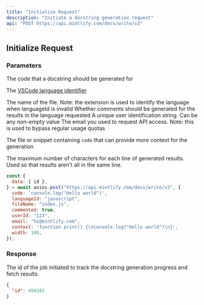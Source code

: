 ```yaml
---
title: "Initialize Request"
description: "Initiate a docstring generation request"
api: "POST https://api.mintlify.com/docs/write/v3"
---
```


## Initialize Request

### Parameters

<ParamField body="code" type="string" required>
  The code that a docstring should be generated for
</ParamField>

<ParamField body="languageId" type="string" required>

The [VSCode language identifier](https://code.visualstudio.com/docs/languages/identifiers#_known-language-identifiers)

</ParamField>

<ParamField body="fileName" type="string" required>
  The name of the file. Note: the extension is used to identify the language
  when languageId is invalid
</ParamField>

<ParamField body="commented" type="boolean" default="false">
  Whether comments should be generated for the results in the language requested
</ParamField>

<ParamField body="userId" type="string" required>
  A unique user identification string. Can be any non-empty value
</ParamField>

<ParamField body="email" type="string" required>
  The email you used to request API access. Note: this is used to bypass regular
  usage quotas
</ParamField>

<ParamField body="context" type="string">

The file or snippet containing `code` that can provide more context for the generation

</ParamField>

<ParamField body="width" type="number" default={100}>

The maximum number of characters for each line of generated results. Used so that results aren't all in the same line.

</ParamField>

<RequestExample>

```javascript JavaScript
const {
  data: { id },
} = await axios.post("https://api.mintlify.com/docs/write/v3", {
  code: 'console.log("Hello world")',
  languageId: "javascript",
  fileName: "index.js",
  commented: true,
  userId: "123",
  email: "hi@mintlify.com",
  context: 'function print() {\nconsole.log("Hello world")\n}',
  width: 100,
});
```

</RequestExample>

### Response

<ResponseField name="id" type="number">

The id of the job initiated to track the docstring generation progress and fetch results.

</ResponseField>

<ResponseExample>

```json Example Response
{
  "id": 494282
}
```

</ResponseExample>
